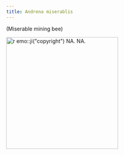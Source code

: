 ```yaml
---
title: Andrena miserablis
---
```

(Miserable mining bee)

[![`r emo::ji("copyright")` NA. NA.](NA){height=300}](NA)
